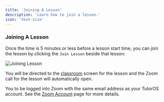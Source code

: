 ```yaml
---
title: 'Joining A Lesson'
description: 'Learn how to join a lesson.'
icon: 'text-size'
---
```


### Joining A Lesson

Once the time is 5 minutes or less before a lesson start time, you can join the lesson by clicking the `Join Lesson` beside that lesson:

![Joining Lesson](/images/joining-lesson.png)

You will be directed to the [classroom](/lessons/classroom) screen for the lesson and the Zoom call for the lesson will automatically open.

<Note>You to be logged into Zoom with the same email address as your TutorOS account. See the [Zoom Account](/faq/zoom-account) page for more details.</Note>
